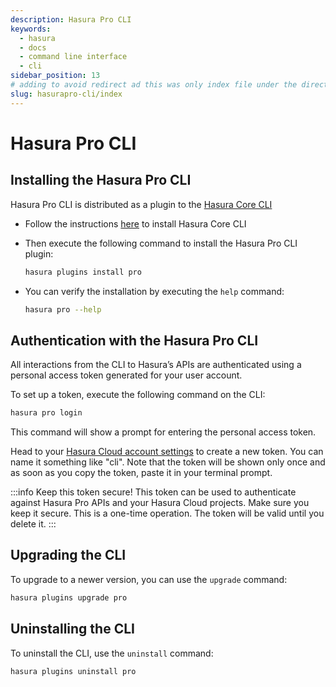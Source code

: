 ```yaml
---
description: Hasura Pro CLI
keywords:
  - hasura
  - docs
  - command line interface
  - cli
sidebar_position: 13
# adding to avoid redirect ad this was only index file under the directory
slug: hasurapro-cli/index
---
```


# Hasura Pro CLI

## Installing the Hasura Pro CLI

Hasura Pro CLI is distributed as a plugin to the [Hasura Core CLI](/graphql/core/hasura-cli/index.mdx)

- Follow the instructions [here](/graphql/core/hasura-cli/install-hasura-cli.mdx) to install Hasura Core CLI

- Then execute the following command to install the Hasura Pro CLI plugin:

  ```bash
  hasura plugins install pro
  ```

- You can verify the installation by executing the `help` command:

  ```bash
  hasura pro --help
  ```

## Authentication with the Hasura Pro CLI

All interactions from the CLI to Hasura’s APIs are authenticated using a personal access token generated for your user account.

To set up a token, execute the following command on the CLI:

```bash
hasura pro login
```

This command will show a prompt for entering the personal access token.

Head to your [Hasura Cloud account settings](https://cloud.hasura.io) to create a new token. You can name it something like "cli". Note that the token will be shown only once and as soon as you copy the token, paste it in your terminal prompt.

:::info Keep this token secure!
This token can be used to authenticate against Hasura Pro APIs and your Hasura Cloud projects. Make sure you keep it secure. This is a one-time operation. The token will be valid until you delete it.
:::

## Upgrading the CLI

To upgrade to a newer version, you can use the `upgrade` command:

```bash
hasura plugins upgrade pro
```

## Uninstalling the CLI

To uninstall the CLI, use the `uninstall` command:

```bash
hasura plugins uninstall pro
```
